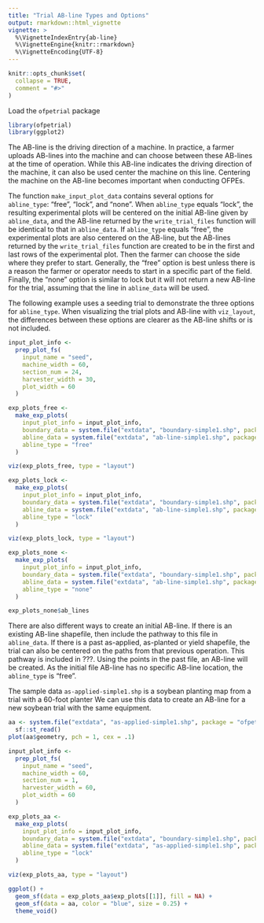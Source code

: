```yaml
---
title: "Trial AB-line Types and Options"
output: rmarkdown::html_vignette
vignette: >
  %\VignetteIndexEntry{ab-line}
  %\VignetteEngine{knitr::rmarkdown}
  %\VignetteEncoding{UTF-8}
---
```


```r
knitr::opts_chunk$set(
  collapse = TRUE,
  comment = "#>"
)
```

Load the `ofpetrial` package

```r
library(ofpetrial)
library(ggplot2)
```

The AB-line is the driving direction of a machine. In practice, a farmer uploads AB-lines into the machine and can choose between these AB-lines at the time of operation. While this AB-line indicates the driving direction of the machine, it can also be used center the machine on this line. Centering the machine on the AB-line becomes important when conducting OFPEs. 

The function `make_input_plot_data` contains several options for `abline_type`: "free", "lock", and "none". When `abline_type` equals "lock", the resulting experimental plots will be centered on the initial AB-line given by `abline_data`, and the AB-line returned by the `write_trial_files` function will be identical to that in `abline_data`. If `abline_type` equals "free", the experimental plots are also centered on the AB-line, but the AB-lines returned by the `write_trial_files` function are created to be in the first and last rows of the experimental plot. Then the farmer can choose the side where they prefer to start. Generally, the "free" option is best unless there is a reason the farmer or operator needs to start in a specific part of the field. Finally, the "none" option is similar to lock but it will not return a new AB-line for the trial, assuming that the line in `abline_data` will be used. 

The following example uses a seeding trial to demonstrate the three options for `abline_type`. When visualizing the trial plots and AB-line with `viz_layout`, the differences between these options are clearer as the AB-line shifts or is not included. 

```r
input_plot_info <-
  prep_plot_fs(
    input_name = "seed",
    machine_width = 60,
    section_num = 24,
    harvester_width = 30,
    plot_width = 60
  )

exp_plots_free <-
  make_exp_plots(
    input_plot_info = input_plot_info,
    boundary_data = system.file("extdata", "boundary-simple1.shp", package = "ofpetrial"),
    abline_data = system.file("extdata", "ab-line-simple1.shp", package = "ofpetrial"),
    abline_type = "free"
  )

viz(exp_plots_free, type = "layout")
```

```r
exp_plots_lock <-
  make_exp_plots(
    input_plot_info = input_plot_info,
    boundary_data = system.file("extdata", "boundary-simple1.shp", package = "ofpetrial"),
    abline_data = system.file("extdata", "ab-line-simple1.shp", package = "ofpetrial"),
    abline_type = "lock"
  )

viz(exp_plots_lock, type = "layout")
```

```r
exp_plots_none <-
  make_exp_plots(
    input_plot_info = input_plot_info,
    boundary_data = system.file("extdata", "boundary-simple1.shp", package = "ofpetrial"),
    abline_data = system.file("extdata", "ab-line-simple1.shp", package = "ofpetrial"),
    abline_type = "none"
  )

exp_plots_none$ab_lines
```

There are also different ways to create an initial AB-line. If there is an existing AB-line shapefile, then include the pathway to this file in `abline_data`. If there is a past as-applied, as-planted or yield shapefile, the trial can also be centered on the paths from that previous operation. This pathway is included in ???. Using the points in the past file, an AB-line will be created. As the initial file AB-line has no specific AB-line location, the `abline_type` is "free".

The sample data `as-applied-simple1.shp` is a soybean planting map from a trial with a 60-foot planter We can use this data to create an AB-line for a new soybean trial with the same equipment.

```r
aa <- system.file("extdata", "as-applied-simple1.shp", package = "ofpetrial") %>%
  sf::st_read()
plot(aa$geometry, pch = 1, cex = .1)
```

```r
input_plot_info <-
  prep_plot_fs(
    input_name = "seed",
    machine_width = 60,
    section_num = 1,
    harvester_width = 60,
    plot_width = 60
  )

exp_plots_aa <-
  make_exp_plots(
    input_plot_info = input_plot_info,
    boundary_data = system.file("extdata", "boundary-simple1.shp", package = "ofpetrial"),
    abline_data = system.file("extdata", "as-applied-simple1.shp", package = "ofpetrial"),
    abline_type = "lock"
  )

viz(exp_plots_aa, type = "layout")
```


```r
ggplot() +
  geom_sf(data = exp_plots_aa$exp_plots[[1]], fill = NA) +
  geom_sf(data = aa, color = "blue", size = 0.25) +
  theme_void()
```

